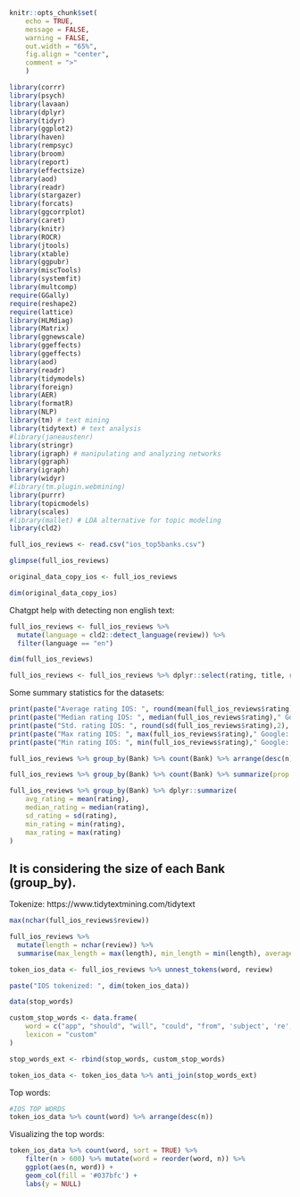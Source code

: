 ```r
knitr::opts_chunk$set(
    echo = TRUE,
    message = FALSE,
    warning = FALSE,
    out.width = "65%",
    fig.align = "center",
    comment = ">"
    )
```



```r
library(corrr)
library(psych)
library(lavaan)
library(dplyr)
library(tidyr)
library(ggplot2)
library(haven)
library(rempsyc)
library(broom)
library(report)
library(effectsize)
library(aod)
library(readr)
library(stargazer)
library(forcats)
library(ggcorrplot)
library(caret)
library(knitr)
library(ROCR)
library(jtools)
library(xtable)
library(ggpubr)
library(miscTools)
library(systemfit)
library(multcomp)
require(GGally)
require(reshape2)
require(lattice)
library(HLMdiag)
library(Matrix)
library(ggnewscale)
library(ggeffects)
library(ggeffects)
library(aod)
library(readr)
library(tidymodels)
library(foreign)
library(AER)
library(formatR)
library(NLP)
library(tm) # text mining 
library(tidytext) # text analysis 
#library(janeaustenr)
library(stringr)
library(igraph) # manipulating and analyzing networks
library(ggraph)
library(igraph)
library(widyr)
#library(tm.plugin.webmining)
library(purrr)
library(topicmodels)
library(scales)
#library(mallet) # LDA alternative for topic modeling 
library(cld2)
```


```r
full_ios_reviews <- read.csv("ios_top5banks.csv")
```

```r
glimpse(full_ios_reviews)
```

```r
original_data_copy_ios <- full_ios_reviews

```

```r
dim(original_data_copy_ios)
```

Chatgpt help with detecting non english text: 
```r
full_ios_reviews <- full_ios_reviews %>%
  mutate(language = cld2::detect_language(review)) %>% 
  filter(language == "en")                            

```

```r
dim(full_ios_reviews)
```

```r
full_ios_reviews <- full_ios_reviews %>% dplyr::select(rating, title, review, Bank)
```

    
Some summary statistics for the datasets: 
```r
print(paste("Average rating IOS: ", round(mean(full_ios_reviews$rating),2), " Google: ", round(mean(full_google_reviews$score),2)))
print(paste("Median rating IOS: ", median(full_ios_reviews$rating)," Google: ", median(full_google_reviews$score)))
print(paste("Std. rating IOS: ", round(sd(full_ios_reviews$rating),2), " Google: ", round(sd(full_google_reviews$score),2)))
print(paste("Max rating IOS: ", max(full_ios_reviews$rating)," Google: ", max(full_google_reviews$score)))
print(paste("Min rating IOS: ", min(full_ios_reviews$rating)," Google: ", min(full_google_reviews$score)))
```
```r
full_ios_reviews %>% group_by(Bank) %>% count(Bank) %>% arrange(desc(n))
```

```r
full_ios_reviews %>% group_by(Bank) %>% count(Bank) %>% summarize(prop = round(n/(1879+1848+1907+3779+1744),2)) %>% arrange(desc(prop))
```

```r
full_ios_reviews %>% group_by(Bank) %>% dplyr::summarize(
    avg_rating = mean(rating),
    median_rating = median(rating),
    sd_rating = sd(rating),
    min_rating = min(rating),
    max_rating = max(rating)
)
```

It is considering the size of each Bank (group_by).
-----------------

Tokenize: 
https://www.tidytextmining.com/tidytext 

```r
max(nchar(full_ios_reviews$review))

```

```r
full_ios_reviews %>%
  mutate(length = nchar(review)) %>%
  summarise(max_length = max(length), min_length = min(length), average_lenght = mean(length))
```


```r
token_ios_data <- full_ios_reviews %>% unnest_tokens(word, review)

```

```r
paste("IOS tokenized: ", dim(token_ios_data))
```
```r
data(stop_words)
```

```r
custom_stop_words <- data.frame(
    word = c("app", "should", "will", "could", "from", 'subject', 're', 'edu', 'use', 'app', 'you', 'my', 'this', "not", "bank", "banking", "it", "is"), 
    lexicon = "custom"
)

stop_words_ext <- rbind(stop_words, custom_stop_words)

```

```r
token_ios_data <- token_ios_data %>% anti_join(stop_words_ext)
```

Top words: 
```r
#IOS TOP WORDS 
token_ios_data %>% count(word) %>% arrange(desc(n))
```


Visualizing the top words: 
```r
token_ios_data %>% count(word, sort = TRUE) %>%
    filter(n > 600) %>% mutate(word = reorder(word, n)) %>%
    ggplot(aes(n, word)) + 
    geom_col(fill = '#037bfc') +
    labs(y = NULL)
```











